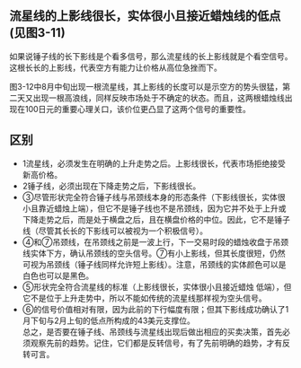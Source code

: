 
## 流星线的上影线很长，实体很小且接近蜡烛线的低点(见图3-11)
如果说锤子线的长下影线是个看多信号，那么流星线的长上影线就是个看空信号。这根长长的上影线，代表空方有能力让价格从高位急挫而下。
<ImageRender alt='test1' width='auto' height='auto' path='/蜡烛图新解/6-流星线.png' />

图3-12中8月中旬出现一根流星线，其上影线的长度可以是示空方的势头很猛，第二天又出现一根高浪线，同样反映市场处于不确定的状态。而且，这两根蜡烛线出现在100日元的重要心理关口，该价位更凸显了这两个信号的重要性。
<ImageRender alt='test1' width='auto' height='auto' path='/蜡烛图新解/6-流星线1.png' />

## 区别
* 1流星线，必须发生在明确的上升走势之后。上影线很长，代表市场拒绝接受新高价格。
* 2锤子线，必须出现在下降走势之后，下影线很长。
* ③尽管形状完全符合锤子线与吊颈线本身的形态条件（下影线很长，实体很小且靠近蜡烛上端），但它不是锤子线也不是吊颈线，因为它并不处于上升或下降走势之后，而是处于横盘之后，且在横盘价格的中位。因此，它不是锤子线（尽管其长长的下影线可以被视为一个积极信号）。
* ④和⑦吊颈线，在吊颈线之前是一波上行，下一交易时段的蜡烛收盘于吊颈线实体下方，确认吊颈线的空头信号。⑦有小上影线，但其长度很短，仍然可视为吊颈线（锤子线同样允许短上影线）。注意，吊颈线的实体颜色可以是白色也可以是黑色。
* ⑤形状完全符合流星线的标准（上影线很长，实体很小且接近蜡烛
低端），但它不是位于上升走势中，所以不能如传统的流星线那样视为空头信号。
* ⑥的信号价值相对有限，因为此前的下行幅度有限；但其下影线成功确认了1月下旬与2月上旬的低点所构成的43美元支撑位。<br/>
总之，是否要在锤子线、吊颈线与流星线出现后做出相应的买卖决策，首先必须观察先前的趋势。记住，它们都是反转信号，有了先前明确的趋势，才有反转可言。

<ImageRender alt='test1' width='auto' height='auto' path='/蜡烛图新解/6-流星线2.png' />
